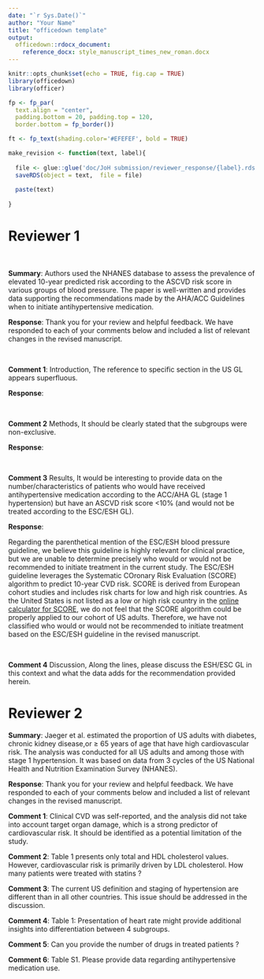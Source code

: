 ```yaml
---
date: "`r Sys.Date()`"
author: "Your Name"
title: "officedown template"
output: 
  officedown::rdocx_document:
    reference_docx: style_manuscript_times_new_roman.docx
---
```


```r
knitr::opts_chunk$set(echo = TRUE, fig.cap = TRUE)
library(officedown)
library(officer)

fp <- fp_par(
  text.align = "center", 
  padding.bottom = 20, padding.top = 120, 
  border.bottom = fp_border())

ft <- fp_text(shading.color='#EFEFEF', bold = TRUE)

make_revision <- function(text, label){
  
  file <- glue::glue('doc/JoH submission/reviewer_response/{label}.rds')
  saveRDS(object = text,  file = file)
  
  paste(text)
  
}

```

# Reviewer 1

<br>

__Summary__: Authors used the NHANES database to assess the prevalence of elevated 10-year predicted risk according to the ASCVD risk score in various groups of blood pressure. The paper is well-written and provides data supporting the recommendations made by the AHA/ACC Guidelines when to initiate antihypertensive medication.


__Response__: Thank you for your review and helpful feedback. We have responded to each of your comments below and included a list of relevant changes in the revised manuscript. 

<br>

__Comment 1__: Introduction, The reference to specific section in the US GL appears superfluous.

__Response__:

<br>

__Comment 2__ Methods, It should be clearly stated that the subgroups were non-exclusive.

__Response__:

<br>

__Comment 3__ Results, It would be interesting to provide data on the number/characteristics of patients who would have received antihypertensive medication according to the ACC/AHA GL (stage 1 hypertension) but have an ASCVD risk score <10% (and would not be treated according to the ESC/ESH GL).

__Response__: 

Regarding the parenthetical mention of the ESC/ESH blood pressure guideline, we believe this guideline is highly relevant for clinical practice, but we are unable to determine precisely who would or would not be recommended to initiate treatment in the current study. The ESC/ESH guideline leverages the Systematic COronary Risk Evaluation (SCORE) algorithm to predict 10-year CVD risk. SCORE is derived from European cohort studies and includes risk charts for low and high risk countries. As the United States is not listed as a low or high risk country in the [online calculator for SCORE](https://www.escardio.org/Education/Practice-Tools/CVD-prevention-toolbox/SCORE-Risk-Charts), we do not feel that the SCORE algorithm could be properly applied to our cohort of US adults. Therefore, we have not classified who would or would not be recommended to initiate treatment based on the ESC/ESH guideline in the revised manuscript.

<br>

__Comment 4__ Discussion, Along the lines, please discuss the ESH/ESC GL in this context and what the data adds for the recommendation provided herein.


\newpage

# Reviewer 2

__Summary__: Jaeger et al. estimated the proportion of US adults with diabetes, chronic kidney disease,or ≥ 65 years of age that have high cardiovascular risk. The analysis was conducted for all US adults and among those with stage 1 hypertension. It was based on data from 3 cycles of the US National Health and Nutrition Examination Survey (NHANES).

__Response__: Thank you for your review and helpful feedback. We have responded to each of your comments below and included a list of relevant changes in the revised manuscript. 

 

__Comment 1__: Clinical CVD was self-reported, and the analysis did not take into account target organ damage, which is a strong predictor of cardiovascular risk. It should be identified as a potential limitation of the study.

__Comment 2__: Table 1 presents only total and HDL cholesterol values. However, cardiovascular risk is primarily driven by LDL cholesterol. How many patients were treated with statins ?

__Comment 3__: The current US definition and staging of hypertension are different than in all other countries. This issue should be addressed in the discussion.

__Comment 4__: Table 1: Presentation of heart rate might provide additional insights into differentiation between 4 subgroups.

__Comment 5__: Can you provide the number of drugs in treated patients ?

__Comment 6__: Table S1. Please provide data regarding antihypertensive medication use.
